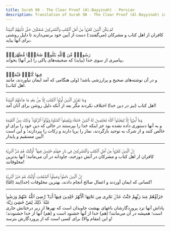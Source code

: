 ```yaml
---
title: Surah 98 - The Clear Proof (Al-Bayyinah) - Persian
description: Translation of Surah 98 - The Clear Proof (Al-Bayyinah) in Persian
---
```





<Aside type="quran" title="1">
لَمْ يَكُنِ ٱلَّذِينَ كَفَرُوا۟ مِنْ أَهْلِ ٱلْكِتَٰبِ وَٱلْمُشْرِكِينَ مُنفَكِّينَ حَتَّىٰ تَأْتِيَهُمُ ٱلْبَيِّنَةُ
</Aside>

<Aside type="reference" title="1">
کافران از اهل کتاب و مشرکان (می‌گفتند:) دست از آیین خود برنمی‌دارند تا دلیل روشنی برای آنها بیاید،
</Aside>

---

<Aside type="quran" title="2">
رَسُولٌۭ مِّنَ ٱللَّهِ يَتْلُوا۟ صُحُفًۭا مُّطَهَّرَةًۭ
</Aside>

<Aside type="reference" title="2">
پیامبری از سوی خدا (بیاید) که صحیفه‌های پاکی را (بر آنها) بخواند،
</Aside>

---

<Aside type="quran" title="3">
فِيهَا كُتُبٌۭ قَيِّمَةٌۭ
</Aside>

<Aside type="reference" title="3">
و در آن نوشته‌های صحیح و پرارزشی باشد! (ولی هنگامی که آمد ایمان نیاوردند، مانند اهل کتاب).
</Aside>

---

<Aside type="quran" title="4">
وَمَا تَفَرَّقَ ٱلَّذِينَ أُوتُوا۟ ٱلْكِتَٰبَ إِلَّا مِنۢ بَعْدِ مَا جَآءَتْهُمُ ٱلْبَيِّنَةُ
</Aside>

<Aside type="reference" title="4">
اهل کتاب (نیز در دین خدا) اختلاف نکردند مگر بعد از آنکه دلیل روشن برای آنان آمد!
</Aside>

---

<Aside type="quran" title="5">
وَمَآ أُمِرُوٓا۟ إِلَّا لِيَعْبُدُوا۟ ٱللَّهَ مُخْلِصِينَ لَهُ ٱلدِّينَ حُنَفَآءَ وَيُقِيمُوا۟ ٱلصَّلَوٰةَ وَيُؤْتُوا۟ ٱلزَّكَوٰةَ ۚ وَذَٰلِكَ دِينُ ٱلْقَيِّمَةِ
</Aside>

<Aside type="reference" title="5">
و به آنها دستوری داده نشده بود جز اینکه خدا را بپرستند در حالی که دین خود را برای او خالص کنند و از شرک به توحید بازگردند، نماز را برپا دارند و زکات را بپردازند؛ و این است آیین مستقیم و پایدار!
</Aside>

---

<Aside type="quran" title="6">
إِنَّ ٱلَّذِينَ كَفَرُوا۟ مِنْ أَهْلِ ٱلْكِتَٰبِ وَٱلْمُشْرِكِينَ فِى نَارِ جَهَنَّمَ خَٰلِدِينَ فِيهَآ ۚ أُو۟لَٰٓئِكَ هُمْ شَرُّ ٱلْبَرِيَّةِ
</Aside>

<Aside type="reference" title="6">
کافران از اهل کتاب و مشرکان در آتش دوزخند، جاودانه در آن می‌مانند؛ آنها بدترین مخلوقاتند!
</Aside>

---

<Aside type="quran" title="7">
إِنَّ ٱلَّذِينَ ءَامَنُوا۟ وَعَمِلُوا۟ ٱلصَّٰلِحَٰتِ أُو۟لَٰٓئِكَ هُمْ خَيْرُ ٱلْبَرِيَّةِ
</Aside>

<Aside type="reference" title="7">
(امّا) کسانی که ایمان آوردند و اعمال صالح انجام دادند، بهترین مخلوقات (خدا)یند!
</Aside>

---

<Aside type="quran" title="8">
جَزَآؤُهُمْ عِندَ رَبِّهِمْ جَنَّٰتُ عَدْنٍۢ تَجْرِى مِن تَحْتِهَا ٱلْأَنْهَٰرُ خَٰلِدِينَ فِيهَآ أَبَدًۭا ۖ رَّضِىَ ٱللَّهُ عَنْهُمْ وَرَضُوا۟ عَنْهُ ۚ ذَٰلِكَ لِمَنْ خَشِىَ رَبَّهُۥ
</Aside>

<Aside type="reference" title="8">
پاداش آنها نزد پروردگارشان باغهای بهشت جاویدان است که نهرها از زیر درختانش جاری است؛ همیشه در آن می‌مانند! (هم) خدا از آنها خشنود است و (هم) آنها از خدا خشنودند؛ و این (مقام والا) برای کسی است که از پروردگارش بترسد!
</Aside>

---
